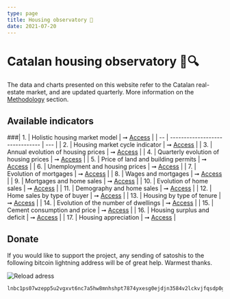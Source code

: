 ```yaml
---
type: page
title: Housing observatory 🔬
date: 2021-07-20
---
```



# Catalan housing observatory 🏡🔍

The data and charts presented on this website refer to the Catalan real-estate market, and are updated quarterly. More information on the [Methodology](http://catalanhousing.galetaire.hns.to/methodology) section.

## Available indicators

###| 1. | Holistic housing market model | ➞ [Access](http://catalanhousing.galetaire.hns.to/posts/six) |
| -- | ------------------------------- | --- |
| 2. | Housing market cycle indicator | ➞ [Access](http://catalanhousing.galetaire.hns.to/posts/rainbow) |
| 3. | Annual evolution of housing prices | ➞ [Access](http://catalanhousing.galetaire.hns.to/posts/price) |
| 4. | Quarterly evolution of housing prices | ➞ [Access](http://catalanhousing.galetaire.hns.to/posts/pricequarter) |
| 5. | Price of land and building permits | ➞ [Access](http://catalanhousing.galetaire.hns.to/posts/permits) |
| 6. | Unemployment and housing prices | ➞ [Access](http://catalanhousing.galetaire.hns.to/posts/labor) |
| 7. | Evolution of mortgages | ➞ [Access](http://catalanhousing.galetaire.hns.to/posts/credit) |
| 8. | Wages and mortgages | ➞ [Access](http://catalanhousing.galetaire.hns.to/posts/wages) |
| 9. | Mortgages and home sales | ➞ [Access](http://catalanhousing.galetaire.hns.to/posts/ratioms) |
| 10. | Evolution of home sales | ➞ [Access](http://catalanhousing.galetaire.hns.to/posts/volume) |
| 11. | Demography and home sales | ➞ [Access](http://catalanhousing.galetaire.hns.to/posts/demography) |
| 12. | Home sales by type of buyer | ➞ [Access](http://catalanhousing.galetaire.hns.to/posts/buyers) |
| 13. | Housing by type of tenure | ➞ [Access](http://catalanhousing.galetaire.hns.to/posts/tenure) |
| 14. | Evolution of the number of dwellings | ➞ [Access](http://catalanhousing.galetaire.hns.to/posts/stock) |
| 15. | Cement consumption and price | ➞ [Access](http://catalanhousing.galetaire.hns.to/posts/cement) |
| 16. | Housing surplus and deficit | ➞ [Access](http://catalanhousing.galetaire.hns.to/posts/balance) |
| 17. | Housing appreciation | ➞ [Access](http://catalanhousing.galetaire.hns.to/posts/appreciation) |

## Donate

If you would like to support the project, any sending of satoshis to the following bitcoin lightning address will be of great help. Warmest thanks.

<Image
  src="/images/qrdonacions.png"
  alt="Reload adress"
  width={771}
  height={249}
  priority
  className="next-image"
/>

```
lnbc1ps07wzepp5u2vgxvt6nc7a5hw8mnhshpt7874yxesg0ejdjn3584v2lckvjfqsdp0g3hkuctrd9hjqnmzwdjhyanpw3hhy6fqfpsky6t5v96xwegxqyjw5q9qtzqqqqqq9qsqsp5pft9elfnv57hgr8nkk7s7ng9zsrqauczgxfxxjhdn30cv69avlysrzjqwryaup9lh50kkranzgcdnn2fgvx390wgj5jd07rwr3vxeje0glcllejaafcm7ya5sqqqqlgqqqqqeqqjqx6yd5jr709dpxkt33xgr9a4t4d9phtrk4slkznp2atm76hfuk8tqk3jwm4dy3hpzu26596j5yxt93lre0tstdywvgrusgfuepy56yxgqc0nt05
```
